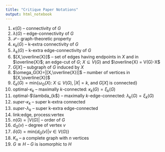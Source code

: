 ```yaml
---
title: "Critique Paper Notations"
output: html_notebook
---
```


1. $\kappa(G)$ -- connectivity of $G$
2. $\lambda(G)$ -- edge-connectivity of $G$
3. $\mathcal{P}$ -- graph-theoretic property
4. $\kappa_{k}(G)$ -- k-extra connectivity of $G$
5. $\lambda_{k}(G)$ -- k-extra edge-connectivity of $G$
6. $[X,\overline{X}]$ -- set of edges having endpoints in $X$ and in $\overline{X}$; an edge-cut of $G$; $X\subseteq V(G)$ and $\overline{X} = V(G)-X$
7. $G[X]$ -- subgraph of $G$ induced by $X$
8. $\omega_G(X)=|[X,\overline{X}]|$ -- number of vertices in $[X,\overline{X}]$
9. $\xi_{k}(G)=\text{min}\{\omega_G(X):\;X\subseteq V(G),\;|X|=k,\;\text{and}\; G[X] \;\text{is connected}\}$
10. optimal-$\kappa_{k}$ -- maximally $k$-connected: $\kappa_{k}(G)=\xi_{k}(G)$
11. optimal-$\lambda_{k$} -- maximally $k$-edge-connected: $\lambda_{k}(G)=\xi_{k}(G)$
12. *super*-$\kappa_{k}$ -- super k-extra connected
13. *super*-$\lambda_{k}$ -- super k-extra edge-connected
14. link:edge, process:vertex
15. $n(G)=|V(G)|$ -- order of $G$
16. $d_{G}(v)$ -- degree of vertex $v$
17. $\delta(G)=\text{min}\{d_{G}(v)|v\in V(G)\}$
18. $K_{n}$ -- a complete graph with $n$ vertices
19. $G\cong H$ -- $G$ is isomorphic to $H$

